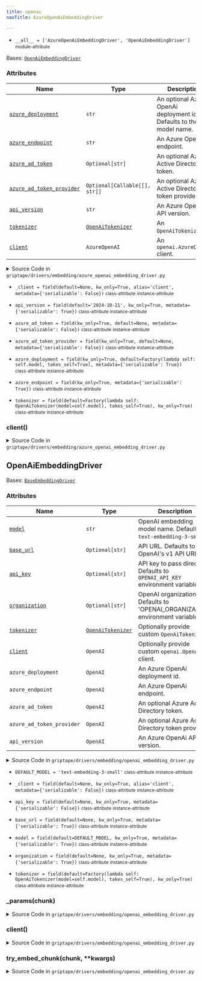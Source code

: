 ```yaml
---
title: openai
navTitle: AzureOpenAiEmbeddingDriver

---
```


-   `__all__ = ['AzureOpenAiEmbeddingDriver', 'OpenAiEmbeddingDriver']` <small>module-attribute</small>  <span id="griptape.drivers.embedding.openai.__all__"></span> 

<span id="griptape.drivers.embedding.openai.AzureOpenAiEmbeddingDriver"></span>

Bases:
 [`OpenAiEmbeddingDriver`](openai.mdx#griptape.drivers.embedding.openai.OpenAiEmbeddingDriver "OpenAiEmbeddingDriver (griptape.drivers.embedding.openai.OpenAiEmbeddingDriver)")

### Attributes

| Name                                                                                                                                                                                                                                                                                                                                                                                                                                          | Type                                                                                                                                                                                  | Description                                                              |
| --------------------------------------------------------------------------------------------------------------------------------------------------------------------------------------------------------------------------------------------------------------------------------------------------------------------------------------------------------------------------------------------------------------------------------------------- | ------------------------------------------------------------------------------------------------------------------------------------------------------------------------------------- | ------------------------------------------------------------------------ |
| <a href="openai.mdx#griptape.drivers.embedding.openai.AzureOpenAiEmbeddingDriver.azure_deployment" title="azure_deployment = field(kw_only=True, default=Factory(lambda self: self.model, takes_self=True), metadata={'serializable': True})           class-attribute       instance-attribute    (griptape.drivers.embedding.openai.AzureOpenAiEmbeddingDriver.azure_deployment)"><code class="language-python">azure_deployment</code></a> | `str`                                                                                                                                                                                 | An optional Azure OpenAi deployment id. Defaults to the model name.<br/> |
| <a href="openai.mdx#griptape.drivers.embedding.openai.AzureOpenAiEmbeddingDriver.azure_endpoint" title="azure_endpoint = field(kw_only=True, metadata={'serializable': True})           class-attribute       instance-attribute    (griptape.drivers.embedding.openai.AzureOpenAiEmbeddingDriver.azure_endpoint)"><code class="language-python">azure_endpoint</code></a>                                                                    | `str`                                                                                                                                                                                 | An Azure OpenAi endpoint.<br/>                                           |
| <a href="openai.mdx#griptape.drivers.embedding.openai.AzureOpenAiEmbeddingDriver.azure_ad_token" title="azure_ad_token = field(kw_only=True, default=None, metadata={'serializable': False})           class-attribute       instance-attribute    (griptape.drivers.embedding.openai.AzureOpenAiEmbeddingDriver.azure_ad_token)"><code class="language-python">azure_ad_token</code></a>                                                     | `Optional[str]`                                                                                                                                                                       | An optional Azure Active Directory token.<br/>                           |
| <a href="openai.mdx#griptape.drivers.embedding.openai.AzureOpenAiEmbeddingDriver.azure_ad_token_provider" title="azure_ad_token_provider = field(kw_only=True, default=None, metadata={'serializable': False})           class-attribute       instance-attribute    (griptape.drivers.embedding.openai.AzureOpenAiEmbeddingDriver.azure_ad_token_provider)"><code class="language-python">azure_ad_token_provider</code></a>                 | `Optional[Callable[[], str]]`                                                                                                                                                         | An optional Azure Active Directory token provider.<br/>                  |
| <a href="openai.mdx#griptape.drivers.embedding.openai.AzureOpenAiEmbeddingDriver.api_version" title="api_version = field(default='2024-10-21', kw_only=True, metadata={'serializable': True})           class-attribute       instance-attribute    (griptape.drivers.embedding.openai.AzureOpenAiEmbeddingDriver.api_version)"><code class="language-python">api_version</code></a>                                                          | `str`                                                                                                                                                                                 | An Azure OpenAi API version.<br/>                                        |
| <a href="openai.mdx#griptape.drivers.embedding.openai.AzureOpenAiEmbeddingDriver.tokenizer" title="tokenizer = field(default=Factory(lambda self: OpenAiTokenizer(model=self.model), takes_self=True), kw_only=True)           class-attribute       instance-attribute    (griptape.drivers.embedding.openai.AzureOpenAiEmbeddingDriver.tokenizer)"><code class="language-python">tokenizer</code></a>                                       | <a href="../../tokenizers#griptape.tokenizers.OpenAiTokenizer" title="OpenAiTokenizer (griptape.tokenizers.OpenAiTokenizer)"><code class="language-python">OpenAiTokenizer</code></a> | An `OpenAiTokenizer`.<br/>                                               |
| <a href="openai.mdx#griptape.drivers.embedding.openai.AzureOpenAiEmbeddingDriver.client" title="client() (griptape.drivers.embedding.openai.AzureOpenAiEmbeddingDriver.client)"><code class="language-python">client</code></a>                                                                                                                                                                                                               | `AzureOpenAI`                                                                                                                                                                         | An `openai.AzureOpenAI` client.<br/>                                     |

<details><summary>Source Code in <code>griptape&#47;drivers&#47;embedding&#47;azure_openai_embedding_driver.py</code></summary>

```python
@define
class AzureOpenAiEmbeddingDriver(OpenAiEmbeddingDriver):
    """Azure OpenAi Embedding Driver.

    Attributes:
        azure_deployment: An optional Azure OpenAi deployment id. Defaults to the model name.
        azure_endpoint: An Azure OpenAi endpoint.
        azure_ad_token: An optional Azure Active Directory token.
        azure_ad_token_provider: An optional Azure Active Directory token provider.
        api_version: An Azure OpenAi API version.
        tokenizer: An `OpenAiTokenizer`.
        client: An `openai.AzureOpenAI` client.
    """

    azure_deployment: str = field(
        kw_only=True,
        default=Factory(lambda self: self.model, takes_self=True),
        metadata={"serializable": True},
    )
    azure_endpoint: str = field(kw_only=True, metadata={"serializable": True})
    azure_ad_token: Optional[str] = field(kw_only=True, default=None, metadata={"serializable": False})
    azure_ad_token_provider: Optional[Callable[[], str]] = field(
        kw_only=True,
        default=None,
        metadata={"serializable": False},
    )
    api_version: str = field(default="2024-10-21", kw_only=True, metadata={"serializable": True})
    tokenizer: OpenAiTokenizer = field(
        default=Factory(lambda self: OpenAiTokenizer(model=self.model), takes_self=True),
        kw_only=True,
    )
    _client: Optional[openai.AzureOpenAI] = field(
        default=None, kw_only=True, alias="client", metadata={"serializable": False}
    )

    @lazy_property()
    def client(self) -> openai.AzureOpenAI:
        return openai.AzureOpenAI(
            organization=self.organization,
            api_key=self.api_key,
            api_version=self.api_version,
            azure_endpoint=self.azure_endpoint,
            azure_deployment=self.azure_deployment,
            azure_ad_token=self.azure_ad_token,
            azure_ad_token_provider=self.azure_ad_token_provider,
        )
```

</details>

-   `_client = field(default=None, kw_only=True, alias='client', metadata={'serializable': False})` <small>class-attribute</small> <small>instance-attribute</small>  <span id="griptape.drivers.embedding.openai.AzureOpenAiEmbeddingDriver._client"></span> 

-   `api_version = field(default='2024-10-21', kw_only=True, metadata={'serializable': True})` <small>class-attribute</small> <small>instance-attribute</small>  <span id="griptape.drivers.embedding.openai.AzureOpenAiEmbeddingDriver.api_version"></span> 

-   `azure_ad_token = field(kw_only=True, default=None, metadata={'serializable': False})` <small>class-attribute</small> <small>instance-attribute</small>  <span id="griptape.drivers.embedding.openai.AzureOpenAiEmbeddingDriver.azure_ad_token"></span> 

-   `azure_ad_token_provider = field(kw_only=True, default=None, metadata={'serializable': False})` <small>class-attribute</small> <small>instance-attribute</small>  <span id="griptape.drivers.embedding.openai.AzureOpenAiEmbeddingDriver.azure_ad_token_provider"></span> 

-   `azure_deployment = field(kw_only=True, default=Factory(lambda self: self.model, takes_self=True), metadata={'serializable': True})` <small>class-attribute</small> <small>instance-attribute</small>  <span id="griptape.drivers.embedding.openai.AzureOpenAiEmbeddingDriver.azure_deployment"></span> 

-   `azure_endpoint = field(kw_only=True, metadata={'serializable': True})` <small>class-attribute</small> <small>instance-attribute</small>  <span id="griptape.drivers.embedding.openai.AzureOpenAiEmbeddingDriver.azure_endpoint"></span> 

-   `tokenizer = field(default=Factory(lambda self: OpenAiTokenizer(model=self.model), takes_self=True), kw_only=True)` <small>class-attribute</small> <small>instance-attribute</small>  <span id="griptape.drivers.embedding.openai.AzureOpenAiEmbeddingDriver.tokenizer"></span> 

<span id="griptape.drivers.embedding.openai.AzureOpenAiEmbeddingDriver.client"></span>

### client()

<details><summary>Source Code in <code>griptape&#47;drivers&#47;embedding&#47;azure_openai_embedding_driver.py</code></summary>

```python
@lazy_property()
def client(self) -> openai.AzureOpenAI:
    return openai.AzureOpenAI(
        organization=self.organization,
        api_key=self.api_key,
        api_version=self.api_version,
        azure_endpoint=self.azure_endpoint,
        azure_deployment=self.azure_deployment,
        azure_ad_token=self.azure_ad_token,
        azure_ad_token_provider=self.azure_ad_token_provider,
    )
```

</details>

<span id="griptape.drivers.embedding.openai.OpenAiEmbeddingDriver"></span>

## OpenAiEmbeddingDriver

Bases:
 [`BaseEmbeddingDriver`](./#griptape.drivers.embedding.BaseEmbeddingDriver "BaseEmbeddingDriver (griptape.drivers.embedding.BaseEmbeddingDriver)")

### Attributes

| Name                                                                                                                                                                                                                                                                                                                                                                                          | Type                                                                                                                                                                                  | Description                                                                       |
| --------------------------------------------------------------------------------------------------------------------------------------------------------------------------------------------------------------------------------------------------------------------------------------------------------------------------------------------------------------------------------------------- | ------------------------------------------------------------------------------------------------------------------------------------------------------------------------------------- | --------------------------------------------------------------------------------- |
| <a href="openai.mdx#griptape.drivers.embedding.openai.OpenAiEmbeddingDriver.model" title="model = field(default=DEFAULT_MODEL, kw_only=True, metadata={'serializable': True})           class-attribute       instance-attribute    (griptape.drivers.embedding.openai.OpenAiEmbeddingDriver.model)"><code class="language-python">model</code></a>                                           | `str`                                                                                                                                                                                 | OpenAI embedding model name. Defaults to `text-embedding-3-small`.<br/>           |
| <a href="openai.mdx#griptape.drivers.embedding.openai.OpenAiEmbeddingDriver.base_url" title="base_url = field(default=None, kw_only=True, metadata={'serializable': True})           class-attribute       instance-attribute    (griptape.drivers.embedding.openai.OpenAiEmbeddingDriver.base_url)"><code class="language-python">base_url</code></a>                                        | `Optional[str]`                                                                                                                                                                       | API URL. Defaults to OpenAI's v1 API URL.<br/>                                    |
| <a href="openai.mdx#griptape.drivers.embedding.openai.OpenAiEmbeddingDriver.api_key" title="api_key = field(default=None, kw_only=True, metadata={'serializable': False})           class-attribute       instance-attribute    (griptape.drivers.embedding.openai.OpenAiEmbeddingDriver.api_key)"><code class="language-python">api_key</code></a>                                           | `Optional[str]`                                                                                                                                                                       | API key to pass directly. Defaults to `OPENAI_API_KEY` environment variable.<br/> |
| <a href="openai.mdx#griptape.drivers.embedding.openai.OpenAiEmbeddingDriver.organization" title="organization = field(default=None, kw_only=True, metadata={'serializable': True})           class-attribute       instance-attribute    (griptape.drivers.embedding.openai.OpenAiEmbeddingDriver.organization)"><code class="language-python">organization</code></a>                        | `Optional[str]`                                                                                                                                                                       | OpenAI organization. Defaults to 'OPENAI_ORGANIZATION' environment variable.<br/> |
| <a href="openai.mdx#griptape.drivers.embedding.openai.OpenAiEmbeddingDriver.tokenizer" title="tokenizer = field(default=Factory(lambda self: OpenAiTokenizer(model=self.model), takes_self=True), kw_only=True)           class-attribute       instance-attribute    (griptape.drivers.embedding.openai.OpenAiEmbeddingDriver.tokenizer)"><code class="language-python">tokenizer</code></a> | <a href="../../tokenizers#griptape.tokenizers.OpenAiTokenizer" title="OpenAiTokenizer (griptape.tokenizers.OpenAiTokenizer)"><code class="language-python">OpenAiTokenizer</code></a> | Optionally provide custom `OpenAiTokenizer`.<br/>                                 |
| <a href="openai.mdx#griptape.drivers.embedding.openai.OpenAiEmbeddingDriver.client" title="client() (griptape.drivers.embedding.openai.OpenAiEmbeddingDriver.client)"><code class="language-python">client</code></a>                                                                                                                                                                         | `OpenAI`                                                                                                                                                                              | Optionally provide custom `openai.OpenAI` client.<br/>                            |
| `azure_deployment`                                                                                                                                                                                                                                                                                                                                                                            | `OpenAI`                                                                                                                                                                              | An Azure OpenAi deployment id.<br/>                                               |
| `azure_endpoint`                                                                                                                                                                                                                                                                                                                                                                              | `OpenAI`                                                                                                                                                                              | An Azure OpenAi endpoint.<br/>                                                    |
| `azure_ad_token`                                                                                                                                                                                                                                                                                                                                                                              | `OpenAI`                                                                                                                                                                              | An optional Azure Active Directory token.<br/>                                    |
| `azure_ad_token_provider`                                                                                                                                                                                                                                                                                                                                                                     | `OpenAI`                                                                                                                                                                              | An optional Azure Active Directory token provider.<br/>                           |
| `api_version`                                                                                                                                                                                                                                                                                                                                                                                 | `OpenAI`                                                                                                                                                                              | An Azure OpenAi API version.<br/>                                                 |

<details><summary>Source Code in <code>griptape&#47;drivers&#47;embedding&#47;openai_embedding_driver.py</code></summary>

```python
@define
class OpenAiEmbeddingDriver(BaseEmbeddingDriver):
    """OpenAI Embedding Driver.

    Attributes:
        model: OpenAI embedding model name. Defaults to `text-embedding-3-small`.
        base_url: API URL. Defaults to OpenAI's v1 API URL.
        api_key: API key to pass directly. Defaults to `OPENAI_API_KEY` environment variable.
        organization: OpenAI organization. Defaults to 'OPENAI_ORGANIZATION' environment variable.
        tokenizer: Optionally provide custom `OpenAiTokenizer`.
        client: Optionally provide custom `openai.OpenAI` client.
        azure_deployment: An Azure OpenAi deployment id.
        azure_endpoint: An Azure OpenAi endpoint.
        azure_ad_token: An optional Azure Active Directory token.
        azure_ad_token_provider: An optional Azure Active Directory token provider.
        api_version: An Azure OpenAi API version.
    """

    DEFAULT_MODEL = "text-embedding-3-small"

    model: str = field(default=DEFAULT_MODEL, kw_only=True, metadata={"serializable": True})
    base_url: Optional[str] = field(default=None, kw_only=True, metadata={"serializable": True})
    api_key: Optional[str] = field(default=None, kw_only=True, metadata={"serializable": False})
    organization: Optional[str] = field(default=None, kw_only=True, metadata={"serializable": True})
    tokenizer: OpenAiTokenizer = field(
        default=Factory(lambda self: OpenAiTokenizer(model=self.model), takes_self=True),
        kw_only=True,
    )
    _client: Optional[openai.OpenAI] = field(
        default=None, kw_only=True, alias="client", metadata={"serializable": False}
    )

    @lazy_property()
    def client(self) -> openai.OpenAI:
        return openai.OpenAI(api_key=self.api_key, base_url=self.base_url, organization=self.organization)

    def try_embed_chunk(self, chunk: str, **kwargs) -> list[float]:
        # Address a performance issue in older ada models
        # https://github.com/openai/openai-python/issues/418#issuecomment-1525939500
        if self.model.endswith("001"):
            chunk = chunk.replace("\n", " ")
        return self.client.embeddings.create(**self._params(chunk)).data[0].embedding

    def _params(self, chunk: str) -> dict:
        return {"input": chunk, "model": self.model}
```

</details>

-   `DEFAULT_MODEL = 'text-embedding-3-small'` <small>class-attribute</small> <small>instance-attribute</small>  <span id="griptape.drivers.embedding.openai.OpenAiEmbeddingDriver.DEFAULT_MODEL"></span> 

-   `_client = field(default=None, kw_only=True, alias='client', metadata={'serializable': False})` <small>class-attribute</small> <small>instance-attribute</small>  <span id="griptape.drivers.embedding.openai.OpenAiEmbeddingDriver._client"></span> 

-   `api_key = field(default=None, kw_only=True, metadata={'serializable': False})` <small>class-attribute</small> <small>instance-attribute</small>  <span id="griptape.drivers.embedding.openai.OpenAiEmbeddingDriver.api_key"></span> 

-   `base_url = field(default=None, kw_only=True, metadata={'serializable': True})` <small>class-attribute</small> <small>instance-attribute</small>  <span id="griptape.drivers.embedding.openai.OpenAiEmbeddingDriver.base_url"></span> 

-   `model = field(default=DEFAULT_MODEL, kw_only=True, metadata={'serializable': True})` <small>class-attribute</small> <small>instance-attribute</small>  <span id="griptape.drivers.embedding.openai.OpenAiEmbeddingDriver.model"></span> 

-   `organization = field(default=None, kw_only=True, metadata={'serializable': True})` <small>class-attribute</small> <small>instance-attribute</small>  <span id="griptape.drivers.embedding.openai.OpenAiEmbeddingDriver.organization"></span> 

-   `tokenizer = field(default=Factory(lambda self: OpenAiTokenizer(model=self.model), takes_self=True), kw_only=True)` <small>class-attribute</small> <small>instance-attribute</small>  <span id="griptape.drivers.embedding.openai.OpenAiEmbeddingDriver.tokenizer"></span> 

<span id="griptape.drivers.embedding.openai.OpenAiEmbeddingDriver._params"></span>

### \_params(chunk)

<details><summary>Source Code in <code>griptape&#47;drivers&#47;embedding&#47;openai_embedding_driver.py</code></summary>

```python
def _params(self, chunk: str) -> dict:
    return {"input": chunk, "model": self.model}
```

</details>

<span id="griptape.drivers.embedding.openai.OpenAiEmbeddingDriver.client"></span>

### client()

<details><summary>Source Code in <code>griptape&#47;drivers&#47;embedding&#47;openai_embedding_driver.py</code></summary>

```python
@lazy_property()
def client(self) -> openai.OpenAI:
    return openai.OpenAI(api_key=self.api_key, base_url=self.base_url, organization=self.organization)
```

</details>

<span id="griptape.drivers.embedding.openai.OpenAiEmbeddingDriver.try_embed_chunk"></span>

### try_embed_chunk(chunk, \*\*kwargs)

<details><summary>Source Code in <code>griptape&#47;drivers&#47;embedding&#47;openai_embedding_driver.py</code></summary>

```python
def try_embed_chunk(self, chunk: str, **kwargs) -> list[float]:
    # Address a performance issue in older ada models
    # https://github.com/openai/openai-python/issues/418#issuecomment-1525939500
    if self.model.endswith("001"):
        chunk = chunk.replace("\n", " ")
    return self.client.embeddings.create(**self._params(chunk)).data[0].embedding
```

</details>
